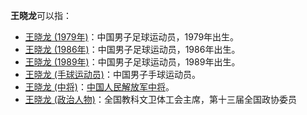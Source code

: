 '''王晓龙'''可以指：
* [[王晓龙_(1979年)|王晓龙 (1979年)]]：中国男子足球运动员，1979年出生。
* [[王晓龙_(1986年)|王晓龙 (1986年)]]：中国男子足球运动员，1986年出生。
* [[王晓龙_(1989年)|王晓龙 (1989年)]]：中国男子足球运动员，1989年出生。
* [[王晓龙_(手球运动员)|王晓龙 (手球运动员)]]：中国男子手球运动员。
* [[王晓龙_(中将)|王晓龙 (中将)]]：[[中国人民解放军中将|中国人民解放军中将]]。
* [[王晓龙_(政治人物)|王晓龙 (政治人物)]]：全国教科文卫体工会主席，第十三届全国政协委员

{{disambig|Cat=三字王姓人名消歧義|xiao}}
